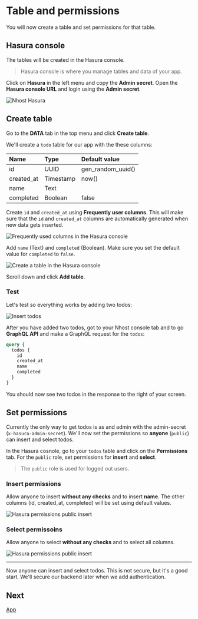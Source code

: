 # Table and permissions

You will now create a table and set permissions for that table.

## Hasura console

The tables will be created in the Hasura console.

> Hasura console is where you manage tables and data of your app.

Click on **Hasura** in the left menu and copy the **Admin secret**. Open the **Hasura console URL** and login using the **Admin secret**.

![Nhost Hasura](/images/backend/open-hasura.png)

## Create table

Go to the **DATA** tab in the top menu and click **Create table**.

We'll create a `todo` table for our app with the these columns:

| Name       | Type      | Default value     |
| :--------- | :-------- | :---------------- |
| id         | UUID      | gen_random_uuid() |
| created_at | Timestamp | now()             |
| name       | Text      |                   |
| completed  | Boolean   | false             |

Create `id` and `created_at` using **Frequently user columns**. This will make sure that the `id` and `created_at` columns are automatically generated when new data gets inserted.

![Frequently used columns in the Hasura console](/images/backend/frequently-used-columns.png)

Add `name` (Text) and `completed` (Boolean). Make sure you set the default value for `completed` to `false`.

![Create a table in the Hasura console](/images/backend/create-table.png)

Scroll down and click **Add table**.

### Test

Let's test so everything works by adding two todos:

![Insert todos](/images/backend/insert-todos.gif)

After you have added two todos, got to your Nhost console tab and to go **GraphQL API** and make a GraphQL request for the `todos`:

```graphql
query {
  todos {
    id
    created_at
    name
    completed
  }
}
```

You should now see two todos in the response to the right of your screen.

## Set permissions

Currently the only way to get todos is as and admin with the admin-secret (`x-hasura-admin-secret`). We'll now set the permissions so **anyone** (`public`) can insert and select todos.

In the Hasura cosnole, go to your `todos` table and click on the **Permissions** tab. For the `public` role, set permissions for **insert** and **select**.

> The `public` role is used for logged out users.

### Insert permissions

Allow anyone to insert **without any checks** and to insert **name**. The other columns (id, created_at, completed) will be set using default values.

![Hasura permissions public insert](/images/backend/permissions-public-insert.png)

### Select permissoins

Allow anyone to select **without any checks** and to select all columns.

![Hasura permissions public insert](/images/backend/permissions-public-select.png)

---

Now anyone can insert and select todos. This is not secure, but it's a good start. We'll secure our backend later when we add authentication.

## Next

[App](/quick-start/app)
